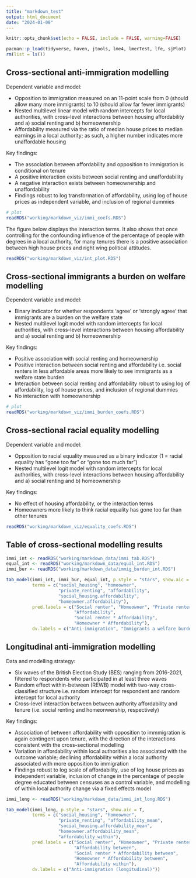 ```yaml
---
title: "markdown_test"
output: html_document
date: "2024-01-08"
---
```


```r
knitr::opts_chunk$set(echo = FALSE, include = FALSE, warning=FALSE)
```

```r
pacman::p_load(tidyverse, haven, jtools, lme4, lmerTest, lfe, sjPlot)
rm(list = ls())
```

## Cross-sectional anti-immigration modelling

Dependent variable and model:  

* Opposition to immigration measured on an 11-point scale from 0 (should allow many more immigrants) to 10 (should allow far fewer immigrants)  
* Nested multilevel linear model with random intercepts for local authorities, with cross-level interactions between housing affordability and a) social renting and b) homeownership  
* Affordability measured via the ratio of median house prices to median earnings in a local authority; as such, a higher number indicates more unaffordable housing  

Key findings:  

* The association between affordability and opposition to immigration is conditional on tenure
* A positive interaction exists between social renting and unaffordability  
* A negative interaction exists between homeownership and unaffordability   
* Findings robust to log transformation of affordability, using log of house prices as independent variable, and inclusion of regional dummies  

```r
# plot
readRDS("working/markdown_viz/immi_coefs.RDS")
```

The figure below displays the interaction terms. It also shows that once controlling for the confounding influence of the percentage of people with degrees in a local authority, for many tenures there is a positive association between high house prices and right wing political attitudes.  

```r
readRDS("working/markdown_viz/int_plot.RDS")
```

## Cross-sectional immigrants a burden on welfare modelling

Dependent variable and model:  

* Binary indicator for whether respondents 'agree' or 'strongly agree' that immigrants are a burden on the welfare state    
* Nested multilevel logit model with random intercepts for local authorities, with cross-level interactions between housing affordability and a) social renting and b) homeownership  

Key findings:  

* Positive association with social renting and homeownership  
* Positive interaction between social renting and affordability i.e. social renters in less affordable areas more likely to see immigrants as a welfare state burden  
* Interaction between social renting and affordability robust to using log of affordability, log of house prices, and inclusion of regional dummies  
* No interaction with homeownership  

```r
# plot
readRDS("working/markdown_viz/immi_burden_coefs.RDS")
```

## Cross-sectional racial equality modelling

Dependent variable and model:  

* Opposition to racial equality measured as a binary indicator (1 = racial equality has "gone too far" or "gone too much far")  
* Nested multilevel logit model with random intercepts for local authorities, with cross-level interactions between housing affordability and a) social renting and b) homeownership  

Key findings:  

* No effect of housing affordability, or the interaction terms
* Homeowners more likely to think racial equality has gone too far than other tenures  

```r
readRDS("working/markdown_viz/equality_coefs.RDS")
```

## Table of cross-sectional modelling results

```r
immi_int <- readRDS("working/markdown_data/immi_tab.RDS")
equal_int <- readRDS("working/markdown_data/equal_int.RDS")
immi_bur <- readRDS("working/markdown_data/immig_burden_int.RDS")

tab_model(immi_int, immi_bur, equal_int, p.style = "stars", show.aic = T, 
          terms = c("social_housing", "homeowner", 
                    "private_renting", "affordability", 
                    "social_housing.affordability", 
                    "homeowner.affordability"),
          pred.labels = c("Social renter", "Homeowner", "Private renter",
                          "Affordability",
                          "Social renter * Affordability", 
                          "Homeowner * Affordability"),
          dv.labels = c("Anti-immigration", "Immigrants a welfare burden",  "Anti-racial equality"))
```


## Longitudinal anti-immigration modelling

Data and modelling strategy:

* Six waves of the British Election Study (BES) ranging from 2016-2021, filtered to respondents who participated in at least three waves  
* Random effect within-between (REWB) model with two-way cross-classified structure i.e. random intercept for respondent and random intercept for local authority  
* Cross-level interaction between between authority affordability and tenure (i.e. social renting and homeonwership, respectively)  

Key findings:  

* Association of between affordability with opposition to immmigration is again contingent upon tenure, with the direction of the interactions consistent with the cross-sectional modelling  
* Variation in affordability within local authorities also associated with the outcome variable; declining affordability within a local authority associated with more opposition to immigration  
* Findings robust to log scale of affordability, use of log house prices as independent variable, inclusion of change in the percentage of people degree educated between censuses as a control variable, and modelling of within local authority change via a fixed effects model  

```r
immi_long <- readRDS("working/markdown_data/immi_int_long.RDS")

tab_model(immi_long, p.style = "stars", show.aic = T, 
          terms = c("social_housing", "homeowner", 
                    "private_renting", "affordability_mean",
                    "social_housing.affordability_mean",
                    "homeowner.affordability_mean",
                    "affordability_within"),
          pred.labels = c("Social renter", "Homeowner", "Private renter",
                          "Affordability between",
                          "Social renter * Affordability between",
                          "Homeowner * Affordability between",
                          "Affordability within"),
          dv.labels = c("Anti-immigration (longitudinal)"))
```

